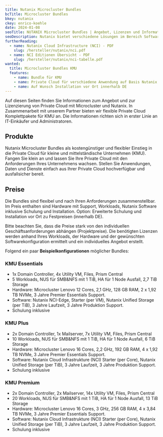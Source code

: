 ```yaml
---
title: Nutanix Microcluster Bundles
bcTitle: Microcluster Bundles
bkey: nutanix
ckey: enrico-koehle
date: 2024-01-08
seoTitle: NUTANIX Microcluster Bundles | Angebot, Lizenzen und Informationen
seoDescription: Nutanix bietet verschiedene Lösungen im Bereich Software-Defines Storage (SDS), Software-Defined Datacenter (SDDC) und Hyperconverged Infrastructure (HCI). Wir bieten flexible Rundum-Sorglos-Pakete für KMU, inklusive Private Cloud und Nutanix Paket, Support und Installation.
furtherReading:
  - name: Nutanix Cloud Infrastructure (NCI) - PDF
    slug: /hersteller/nutanix/nci.pdf
  - name: NCI Editionen Übersicht - PDF
    slug: /hersteller/nutanix/nci-tabelle.pdf
wanted:
  title: Microcluster Bundles KMU
  features:
    - name: Bundle für KMU
    - name: Private Cloud für verschiedene Anwendung auf Basis Nutanix (inklusive Schulung)
    - name: Auf Wunsch Installation vor Ort innerhalb DE
---
```


<Intro>

Auf diesen Seiten finden Sie Informationen zum Angebot und zur Lizenzierung von Private Cloud mit Microcluster und Nutanix.
In Zusammenarbeit mit unserem Partner bieten wir flexible Private Cloud Komplettpakete für KMU an.
Die Informationen richten sich in erster Linie an IT-Einkäufer und Administratoren.

</Intro>

<TOC />


## Produkte

Nutanix Microcluster Bundles als kostengünstiger und flexibler Einstieg in die Private Cloud für kleine und mittelständische Unternehmen (KMU). Fangen Sie klein an und lassen Sie Ihre Private Cloud mit den Anforderungen Ihres Unternehmens wachsen.
Stellen Sie Anwendungen, Daten und Dienste einfach aus Ihrer Private Cloud hochverfügbar und ausfallsicher bereit.

## Preise

Die Bundles sind flexibel und nach Ihren Anforderungen zusammenstellbar. Im Preis enthalten sind Hardware mit Support, Workloads, Nutanix Software inklusive Schulung und Installation. Option: Erweiterte Schulung und Installation vor Ort zu Festpreisen (innerhalb DE).

<Info>

Bitte beachten Sie, dass die Preise stark von den individuellen Geschäftsanforderungen abhängen (Projektpreise). Die benötigten Lizenzen werden anhand Ihres Workloads, der Hardware und der gewünschten Softwarekonfiguration ermittelt und ein individuelles Angebot erstellt.

</Info>


Folgend ein paar **Beispielkonfigurationen** möglicher Bundles:

### KMU Essentials

<ArrowList>

- 1x Domain Controller, 4x Utility VM, Files, Prism Central
- 5 Workloads, NUS für SMB&NFS mit 1 TiB, HA für 1 Node Ausfall, 2,7 TiB Storage
- Hardware: Microcluster Lenovo 12 Cores, 2,1 GHz, 128 GB RAM, 2 x 1,92 TB NVMe, 3 Jahre Premier Essentials Support.
- Software: Nutanix NCI-Edge, Starter (per VM), Nutanix Unified Storage (per TiB), 3 Jahre Laufzeit, 3 Jahre Produktion Support.
- Schulung inklusive

</ArrowList>


### KMU Plus

<ArrowList>

- 2x Domain Controller, 1x Mailserver, 7x Utility VM, Files, Prism Central
- 10 Workloads, NUS für SMB&NFS mit 1 TiB, HA für 1 Node Ausfall, 6 TiB Storage
- Hardware: Microcluster Lenovo 16 Cores, 2,2 GHz, 192 GB RAM, 4 x 1,92 TB NVMe, 3 Jahre Premier Essentials Support.
- Software: Nutanix Cloud Infrastrukture (NCI) Starter (per Core), Nutanix Unified Storage (per TiB), 3 Jahre Laufzeit, 3 Jahre Produktion Support.
- Schulung inklusive

</ArrowList>


### KMU Premium

<ArrowList>

- 2x Domain Controller, 2x Mailserver, 14x Utility VM, Files, Prism Central
- 20 Workloads, NUS für SMB&NFS mit 1 TiB, HA für 1 Node Ausfall, 13 TiB Storage
- Hardware: Microcluster Lenovo 16 Cores, 3 GHz, 256 GB RAM, 4 x 3,84 TB NVMe, 3 Jahre Premier Essentials Support.
- Software: Nutanix Cloud Infrastrukture (NCI) Starter (per Core), Nutanix Unified Storage (per TiB), 3 Jahre Laufzeit, 3 Jahre Produktion Support.
- Schulung inklusive

</ArrowList>


<GetInTouch theme="light" />
